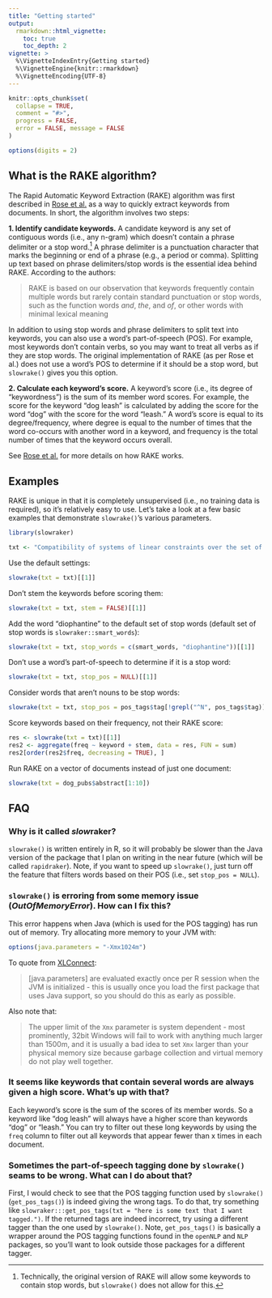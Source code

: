 ```yaml
---
title: "Getting started"
output:
  rmarkdown::html_vignette:
    toc: true
    toc_depth: 2
vignette: >
  %\VignetteIndexEntry{Getting started}
  %\VignetteEngine{knitr::rmarkdown}
  %\VignetteEncoding{UTF-8}
---
```


```r
knitr::opts_chunk$set(
  collapse = TRUE,
  comment = "#>",
  progress = FALSE,
  error = FALSE, message = FALSE
)

options(digits = 2)
```

## What is the RAKE algorithm?

The Rapid Automatic Keyword Extraction (RAKE) algorithm was first described in [Rose et al.](http://media.wiley.com/product_data/excerpt/22/04707498/0470749822.pdf) as a way to quickly extract keywords from documents. In short, the algorithm involves two steps:

**1. Identify candidate keywords.** A candidate keyword is any set of contiguous words (i.e., any n-gram) which doesn't contain a phrase delimiter or a stop word.[^1]  A phrase delimiter is a punctuation character that marks the beginning or end of a phrase (e.g., a period or comma). Splitting up text based on phrase delimiters/stop words is the essential idea behind RAKE. According to the authors:

> RAKE is based on our observation that keywords frequently contain multiple words but rarely contain standard punctuation or stop words, such as the function words *and*, *the*, and *of*, or other words with minimal lexical meaning

In addition to using stop words and phrase delimiters to split text into keywords, you can also use a word's part-of-speech (POS). For example, most keywords don't contain verbs, so you may want to treat all verbs as if they are stop words. The original implementation of RAKE (as per Rose et al.) does not use a word's POS to determine if it should be a stop word, but `slowrake()` gives you this option.  

**2. Calculate each keyword's score.** A keyword's score (i.e., its degree of "keywordness") is the sum of its member word scores. For example, the score for the keyword "dog leash" is calculated by adding the score for the word "dog" with the score for the word "leash." A word's score is equal to its degree/frequency, where degree is equal to the number of times that the word co-occurs with another word in a keyword, and frequency is the total number of times that the keyword occurs overall.

See [Rose et al.](http://media.wiley.com/product_data/excerpt/22/04707498/0470749822.pdf) for more details on how RAKE works. 

## Examples

RAKE is unique in that it is completely unsupervised (i.e., no training data is required), so it's relatively easy to use. Let's take a look at a few basic examples that demonstrate `slowrake()`'s various parameters.

```r
library(slowraker)

txt <- "Compatibility of systems of linear constraints over the set of natural numbers. Criteria of compatibility of a system of linear Diophantine equations, strict inequations, and nonstrict inequations are considered. Upper bounds for components of a minimal set of solutions and algorithms of construction of minimal generating sets of solutions for all types of systems are given. These criteria and the corresponding algorithms for constructing a minimal supporting set of solutions can be used in solving all the considered types of systems and systems of mixed types."
```

Use the default settings:
```r
slowrake(txt = txt)[[1]]
```

Don't stem the keywords before scoring them: 
```r
slowrake(txt = txt, stem = FALSE)[[1]]
```

Add the word "diophantine" to the default set of stop words (default set of stop words is `slowraker::smart_words`):
```r
slowrake(txt = txt, stop_words = c(smart_words, "diophantine"))[[1]]
```

Don't use a word's part-of-speech to determine if it is a stop word:
```r
slowrake(txt = txt, stop_pos = NULL)[[1]]
```

Consider words that aren't nouns to be stop words:
```r
slowrake(txt = txt, stop_pos = pos_tags$tag[!grepl("^N", pos_tags$tag)])[[1]]
```

Score keywords based on their frequency, not their RAKE score:
```r
res <- slowrake(txt = txt)[[1]]
res2 <- aggregate(freq ~ keyword + stem, data = res, FUN = sum)
res2[order(res2$freq, decreasing = TRUE), ]
```

Run RAKE on a vector of documents instead of just one document:
```r
slowrake(txt = dog_pubs$abstract[1:10])
```

## FAQ

### Why is it called *slow*raker?

`slowrake()` is written entirely in R, so it will probably be slower than the Java version of the package that I plan on writing in the near future (which will be called `rapidraker`). Note, if you want to speed up `slowrake()`, just turn off the feature that filters words based on their POS (i.e., set `stop_pos = NULL`).

### `slowrake()` is erroring from some memory issue (*OutOfMemoryError*). How can I fix this?

This error happens when Java (which is used for the POS tagging) has run out of memory. Try allocating more memory to your JVM with:

```r
options(java.parameters = "-Xmx1024m")
```

To quote from [XLConnect](https://cran.r-project.org/web/packages/XLConnect/vignettes/XLConnect.pdf):

> [java.parameters] are evaluated exactly once per R session when the JVM is initialized - this is usually once you load the first package that uses Java support, so you should do this as early as possible. 

Also note that:

> The upper limit of the `Xmx` parameter is system dependent - most prominently, 32bit Windows will fail to work with anything much larger than 1500m, and it is usually a bad idea to set `Xmx` larger than your physical memory size because garbage collection and virtual memory do not play well together.

### It seems like keywords that contain several words are always given a high score. What's up with that?

Each keyword's score is the sum of the scores of its member words. So a keyword like "dog leash" will always have a higher score than keywords "dog" or "leash." You can try to filter out these long keywords by using the `freq` column to filter out all keywords that appear fewer than x times in each document.

### Sometimes the part-of-speech tagging done by `slowrake()` seams to be wrong. What can I do about that?

First, I would check to see that the POS tagging function used by `slowrake()` (`get_pos_tags()`) is indeed giving the wrong tags. To do that, try something like `slowraker:::get_pos_tags(txt = "here is some text that I want tagged.")`. If the returned tags are indeed incorrect, try using a different tagger than the one used by `slowrake()`. Note, `get_pos_tags()` is basically a wrapper around the POS tagging functions found in the `openNLP` and `NLP` packages, so you'll want to look outside those packages for a different tagger.

[^1]: Technically, the original version of RAKE will allow some keywords to contain stop words, but `slowrake()` does not allow for this.